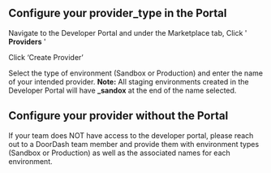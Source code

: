## Configure your provider\_type in the Portal[​](#configure-your-provider_type-in-the-portal "Direct link to heading")

Navigate to the Developer Portal and under the Marketplace tab, Click ' **Providers** '



Click ‘Create Provider’



Select the type of environment (Sandbox or Production) and enter the name of your intended provider.
**Note:** All staging environments created in the Developer Portal will have **\_sandox** at the end of the name selected.



## Configure your provider without the Portal[​](#configure-your-provider-without-the-portal "Direct link to heading")

If your team does NOT have access to the developer portal, please reach out to a DoorDash team member and provide them with environment types (Sandbox or Production) as well as the associated names for each environment.

